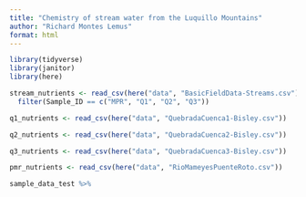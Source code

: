 ```yaml
---
title: "Chemistry of stream water from the Luquillo Mountains"
author: "Richard Montes Lemus"
format: html
---
```


```r
library(tidyverse)
library(janitor)
library(here)
```

```r
stream_nutrients <- read_csv(here("data", "BasicFieldData-Streams.csv")) %>% 
  filter(Sample_ID == c("MPR", "Q1", "Q2", "Q3"))

q1_nutrients <- read_csv(here("data", "QuebradaCuenca1-Bisley.csv"))

q2_nutrients <- read_csv(here("data", "QuebradaCuenca2-Bisley.csv"))

q3_nutrients <- read_csv(here("data", "QuebradaCuenca3-Bisley.csv"))

pmr_nutrients <- read_csv(here("data", "RioMameyesPuenteRoto.csv"))
```
```r
sample_data_test %>% 
  
```


